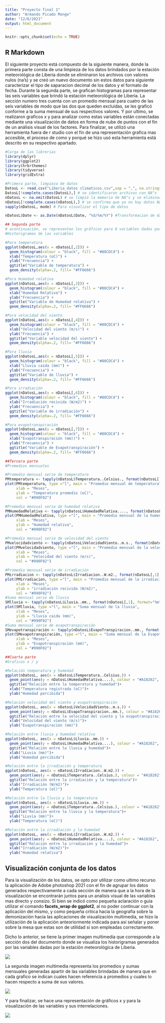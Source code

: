 ```yaml
---
title: "Proyecto final 1"
author: "Armando Picado Monge"
date: "12/6/2021"
output: html_document
---
```


```r
knitr::opts_chunk$set(echo = TRUE)
```

## R Markdown  

El siguiente proyecto está compuesto de la siguiente manera, donde la primera parte consta de una limpieza de los datos brindados por la estación meteorológica de Liberia donde se eliminaron los archivos con valores nulos (na’s) y se creó un nuevo documento sin estos datos para siguiente caracterizar el tipo de saparacion decimal de los datos y el formato de fecha. Durante la segunda parte, se grafican histogramas para representar las seis variables que brindó la estación meteorológica de Liberia. La sección numero tres cuenta con un promedio mensual para cuatro de las seis variables de modo que las dos que queden excluidas, se les graficó conforme a la suma mensual de sus respectivos valores. Y por ultimo, se realizaron graficos x y para analizar como estas variables están conectadas mediante una visualización de datos en forma de nube de puntos con el fin de un análisis visual de los factores. Para finalizar, se utilizó una herramienta fuera de r studio con el fin de una representación grafica mas accesible, el proceso de como y porqué se hizo usó esta herramienta está descrito en su respectivo apartado.  

```r
#Carga de las librerias
library(dplyr)
library(ggplot2)
library(hrbrthemes)
library(tidyverse)
library(gridExtra)

#Primera parte, limpieza de datos
DatosL <- read.csv("Liberia_datos climaticos.csv",sep = ",", na.strings = "", dec = ",") # se generó un nuevo archivo con nombre DatosL
DatosL[!complete.cases(DatosL),] # se identificaron archivos con NA^s
nDatosL <- na.omit(DatosL) # se limpió la memoria de NA^s y se eliminarón 25 lineas de datos
nDatosL[!complete.cases(nDatosL),] # se confirma que ya no hay datos NA¨s
sapply(nDatosL, mode) # Para visualizar el tipo de datos

nDatosL$Date <- as.Date(nDatosL$Date, "%d/%m/%Y") #Transformacion de datos a fechas

## Segunda parte
# acontinuación, se representan los gráficos para 6 variables dadas por los datos de la estación climatica de Liberia
#Historigramas de las variables

#Para temperatura
ggplot(nDatosL,aes(x = nDatosL[,2])) +
  geom_histogram(colour = "black", fill = "#80CDC4") +
  xlab("Temperatura (oC)") +
  ylab("Frecuencia") +
  ggtitle("Variable de temperatura") +
  geom_density(alpha=.2, fill= "#FF6666")

#Para Humedad relativa
ggplot(nDatosL,aes(x = nDatosL[,3])) +
  geom_histogram(colour = "black", fill = "#80CDC4") +
  xlab("Humedad Relativa") +
  ylab("Frecuencia") +
  ggtitle("Variable de Humedad relativa") +
  geom_density(alpha=.2, fill= "#FF6666")

#Para velocidad del viento
ggplot(nDatosL,aes(x = nDatosL[,4])) +
  geom_histogram(colour = "black", fill = "#80CDC4") +
  xlab("Velocidad del viento (m/s)") +
  ylab("Frecuencia") +
  ggtitle("Variable velocidad del viento") +
  geom_density(alpha=.2, fill= "#FF6666")

#Para lluvia
ggplot(nDatosL,aes(x = nDatosL[,5])) +
  geom_histogram(colour = "black", fill = "#80CDC4") +
  xlab("Lluvia caida (mm)") +
  ylab("Frecuencia") +
  ggtitle("Variable de lluvia") +
  geom_density(alpha=.2, fill= "#FF6666")

#Para irradiación
ggplot(nDatosL,aes(x = nDatosL[,6])) +
  geom_histogram(colour = "black", fill = "#80CDC4") +
  xlab("Irradiación recivida (W/m2)") +
  ylab("Frecuencia") +
  ggtitle("Variable de irradiación") +
  geom_density(alpha=.2, fill= "#FF6666")

#Para evapotranspiración
ggplot(nDatosL,aes(x = nDatosL[,7])) +
  geom_histogram(colour = "black", fill = "#80CDC4") +
  xlab("Evapotranspiración (mm))") +
  ylab("Frecuencia") +
  ggtitle("Variable de Evapotranspiración") +
  geom_density(alpha=.2, fill= "#FF6666")

##Tercera parte
#Promedios mensuales

#Promedio mensual serie de temperatura
PMtemperatura <- tapply(nDatosL$Temperatura..Celsius., format(nDatosL[,1], format="%m"), FUN = mean)
plot(PMtemperatura, type ="l", main = "Promedio mensual de temperatura",
     xlab = "Meses",
     ylab = "Temperatura promedio (oC)",
     col = "#990F02")

#Promedio mensual serie de humedad relativa
PMHumedadRelativa <- tapply(nDatosL$HumedadRelativa...., format(nDatosL[,1], format="%m"), FUN = mean)
plot(PMHumedadRelativa, type ="l", main = "Promedio mensual de la humedad relativa",
     xlab = "Meses",
     ylab = "Humedad relativa",
     col = "#990F02")

#Promedio mensual serie de velocidad del viento
PMvelocidadviento <- tapply(nDatosL$VelocidadViento..m.s., format(nDatosL[,1], format="%m"), FUN = mean)
plot(PMvelocidadviento, type ="l", main = "Promedio mensual de la velocidad del viento",
     xlab = "Meses",
     ylab = "Velocidad del viento (m/s)",
     col = "#990F02")

#Promedio mensual serie de irradiación
PMirradiacion <- tapply(nDatosL$Irradiacion..W.m2., format(nDatosL[,1], format="%m"), FUN = mean)
plot(PMirradiacion, type ="l", main = "Promedio mensual de la irradiación",
     xlab = "Meses",
     ylab = "irradiación recivida (W/m2)",
     col = "#990F02")
#Suma mensual serie de lluvia
SMlluvia <- tapply(nDatosL$Lluvia..mm., format(nDatosL[,1], format="%m"), FUN = sum)
plot(SMlluvia, type ="l", main = "Suma mensual de la lluvia",
     xlab = "Meses",
     ylab = "Lluvia caida (mm)",
     col = "#990F02")
#Suma mensual serie de evapotranspiración
SMevapotranspiración <- tapply(nDatosL$EvapoTranspiracion..mm., format(nDatosL[,1], format="%m"), FUN = sum)
plot(SMevapotranspiración, type ="l", main = "Suma mensual de la Evapotranspiración",
     xlab = "Meses",
     ylab = "Evapotranspiración (mm)",
     col = "#990F02")

##Cuarta parte
#Graficos x / y

#Relación temperatura y humedad
ggplot(nDatosL, aes(x = nDatosL$Temperatura..Celsius.)) +
  geom_point(aes(y = nDatosL$HumedadRelativa....), colour = "#A18262", size = 2, shape = 21, fill = "#9E8472")+
  ggtitle("Relación entre la temperatura y humedad")+
  xlab("Temperatura registrada (oC)")+
  ylab("Humedad percibida")

#Relación velocidad del viento y evapotranspiración
ggplot(nDatosL, aes(x = nDatosL$VelocidadViento..m.s.)) +
  geom_point(aes(y = nDatosL$EvapoTranspiracion..mm.), colour = "#A18262", size = 2, shape = 21, fill = "#9E8472")+
  ggtitle("Relación entre la velocidad del viento y la evapotranspiración")+
  xlab("Velocidad del viento (m/s)")+
  ylab("Evapotranspiración (mm)")

#Relación entre lluvia y humedad relativa
ggplot(nDatosL, aes(x = nDatosL$Lluvia..mm.)) +
  geom_point(aes(y = nDatosL$HumedadRelativa....), colour = "#A18262", size = 2, shape = 21, fill = "#9E8472")+
  ggtitle("Relación entre la lluvia y humedad")+
  xlab("LLuvia (mm)")+
  ylab("Humedad percibida")

#Relación entre la irradiación y temperatura
ggplot(nDatosL, aes(x = nDatosL$Irradiacion..W.m2.)) +
  geom_point(aes(y = nDatosL$Temperatura..Celsius.), colour = "#A18262", size = 2, shape = 21, fill = "#9E8472")+
  ggtitle("Relación entre la irradiación y la temperatura")+
  xlab("Irradiación (W/m2)")+
  ylab("Temperatura (oC)")

#Relación entre la lluvia y la temperatura
ggplot(nDatosL, aes(x = nDatosL$Lluvia..mm.)) +
  geom_point(aes(y = nDatosL$Temperatura..Celsius.), colour = "#A18262", size = 2, shape = 21, fill = "#9E8472")+
  ggtitle("Relación entre la lluvia y la temperatura")+
  xlab("LLuvia (mm)")+
  ylab("Temperatura (oC)")

#Relación entre la irradiación y la humedad
ggplot(nDatosL, aes(x = nDatosL$Irradiacion..W.m2.)) +
  geom_point(aes(y = nDatosL$HumedadRelativa....), colour = "#A18262", size = 2, shape = 21, fill = "#9E8472")+
  ggtitle("Relación entre la irradiación y la humedad")+
  xlab("Irradiación (W/m2)")+
  ylab("Humedad relativa")
```

## Visualización conjunta de los datos  

Para la visualización de los datos, se opto por utilizar como ultimo recurso la aplicación de Adobe photoshop 2021 con el fin de agrupar los datos generados respectivamente a cada sección de manera que a la hora de la visualización se encontrarán juntos para un analisis visual de las variables mas directo y consizo. Si bien se indicó como pequeña aclaración o guia utilizar el comando __facets_wrap de ggplot2__, al no poder continuar con la aplicación del mismo, y como pequeña critica hacia la geografia sobre la demonización hacia las aplicaciones de visualización multimedia, se hizo la utilización de la aplicación anteoriormente indicada para así señalar y poner sobre la mesa que estas son de utilidad si son empleadas correctamente.  

Dicho lo anterior, se tiene la primer imagen multimedia que corresponde a la sección dos del documento donde se visualiza los historigramas generados por las variables dadas por la estación meteorológica de Liberia.  

![](Historigramas.jpg)  

La segunda imagen multimedia representa los promedios y sumas mensuales generadas apartir de las variables brindadas de manera que en cada grafico se indican cuales hacen referencia a promedios y cuales lo hacen respecto a suma de sus valores.  

![](promedioysumas.jpg)

Y para finalizar, se hace una representación de gráficos x y para la visualización de las variables y sus interrelaciones.  

![](graficosxy.jpg)


